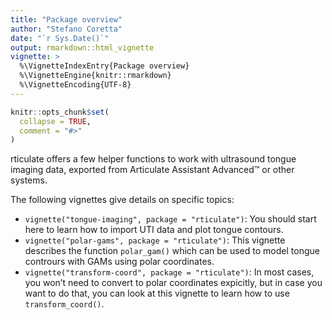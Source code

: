 ```yaml
---
title: "Package overview"
author: "Stefano Coretta"
date: "`r Sys.Date()`"
output: rmarkdown::html_vignette
vignette: >
  %\VignetteIndexEntry{Package overview}
  %\VignetteEngine{knitr::rmarkdown}
  %\VignetteEncoding{UTF-8}
---
```


```r
knitr::opts_chunk$set(
  collapse = TRUE,
  comment = "#>"
)
```

rticulate offers a few helper functions to work with ultrasound tongue imaging data, exported from Articulate Assistant Advanced™ or other systems.

The following vignettes give details on specific topics:

- `vignette("tongue-imaging", package = "rticulate")`: You should start here to learn how to import UTI data and plot tongue contours.
- `vignette("polar-gams", package = "rticulate")`: This vignette describes the function `polar_gam()` which can be used to model tongue contrours with GAMs using polar coordinates.
- `vignette("transform-coord", package = "rticulate")`: In most cases, you won't need to convert to polar coordinates expicitly, but in case you want to do that, you can look at this vignette to learn how to use `transform_coord()`.
